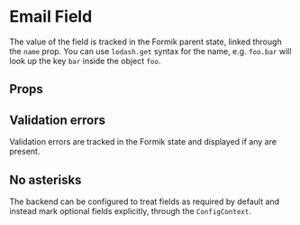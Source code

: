 

<Meta of={EmailFieldStories} />

# Email Field

The value of the field is tracked in the Formik parent state, linked through the `name` prop. You
can use `lodash.get` syntax for the name, e.g. `foo.bar` will look up the key `bar` inside the
object `foo`.

<Canvas of={EmailFieldStories.Default} />

## Props

<ArgTypes of={EmailFieldStories} />

## Validation errors

Validation errors are tracked in the Formik state and displayed if any are present.

<Story of={EmailFieldStories.ValidationError} />

## No asterisks

The backend can be configured to treat fields as required by default and instead mark optional
fields explicitly, through the `ConfigContext`.

<Story of={EmailFieldStories.NoAsterisks} />
